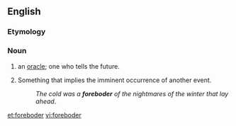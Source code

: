 ==English==

===Etymology===
{{suffix|forebode|er|lang=en}}

===Noun===
{{en-noun}}

# {{context|archaic|lang=en}} an [[oracle]]; one who tells the future.
# {{context|uncountable|lang=en}} Something that implies the imminent occurrence of another event.
#: ''The cold was a '''foreboder''' of the nightmares of the winter that lay ahead''.

[[et:foreboder]]
[[vi:foreboder]]